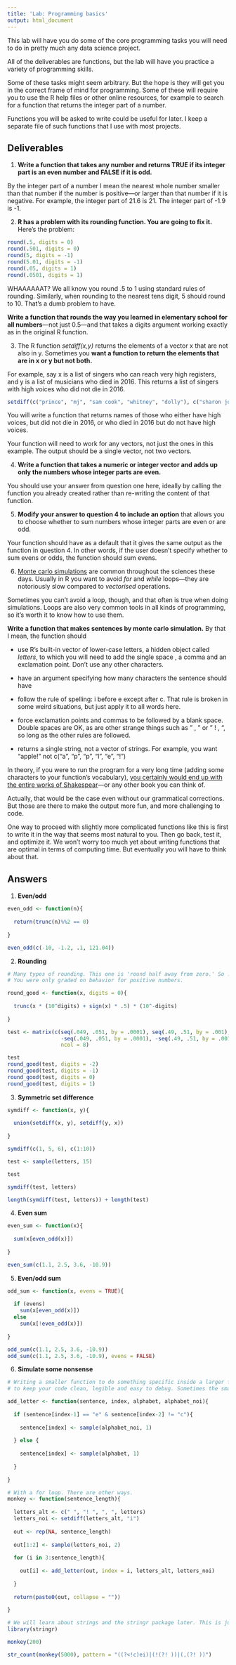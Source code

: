 ```yaml
---
title: 'Lab: Programming basics'
output: html_document
---
```


This lab will have you do some of the core programming tasks you will need to do in pretty much any data science project.

All of the deliverables are functions, but the lab will have you practice a variety of programming skills.

Some of these tasks might seem arbitrary. But the hope is they will get you in the correct frame of mind for programming. Some of these will require you to use the R help files or other online resources, for example to search for a function that returns the integer part of a number.

Functions you will be asked to write could be useful for later. I keep a separate file of such functions that I use with most projects.


## Deliverables

1. **Write a function that takes any number and returns TRUE if its integer part is an even number and FALSE if it is odd.**

By the integer part of a number I mean the nearest whole number smaller than that number if the number is positive---or larger than that number if it is negative. For example, the integer part of 21.6 is 21. The integer part of -1.9 is -1.

2. **R has a problem with its rounding function. You are going to fix it.** Here's the problem:

```r
round(.5, digits = 0)
round(.501, digits = 0)
round(5, digits = -1)
round(5.01, digits = -1)
round(.05, digits = 1)
round(.0501, digits = 1)
```

WHAAAAAAT? We all know you round .5 to 1 using standard rules of rounding. Similarly, when rounding to the nearest tens digit, 5 should round to 10. That's a dumb problem to have.

**Write a function that rounds the way you learned in elementary school for all numbers**---not just 0.5---and that takes a digits argument working exactly as in the original R function.


3. The R function *setdiff(x,y)* returns the elements of a vector x that are not also in y. Sometimes you **want a function to return the elements that are in x or y but not both.**

For example, say x is a list of singers who can reach very high registers, and y is a list of musicians who died in 2016. This returns a list of singers with high voices who did not die in 2016.


```r
setdiff(c("prince", "mj", "sam cook", "whitney", "dolly"), c("sharon jones", "prince", "bowie", "leonard cohen", "phife dawg"))
```

You will write a function that returns names of those who either have high voices, but did not die in 2016, or who died in 2016 but do not have high voices.

Your function will need to work for any vectors, not just the ones in this example. The output should be a single vector, not two vectors.


4. **Write a function that takes a numeric or integer vector and adds up only the numbers whose integer parts are even.**

You should use your answer from question one here, ideally by calling the function you already created rather than re-writing the content of that function.

5. **Modify your answer to question 4 to include an option** that allows you to choose whether to sum numbers whose integer parts are even or are odd.

Your function should have as a default that it gives the same output as the function in question 4. In other words, if the user doesn't specify whether to sum evens or odds, the function should sum evens.

6. [Monte carlo simulations](https://en.wikipedia.org/wiki/Monte_Carlo_method) are common throughout the sciences these days. Usually in R you want to avoid *for* and *while* loops---they are notoriously slow compared to *vectorised* operations.

Sometimes you can't avoid a loop, though, and that often is true when doing simulations. Loops are also very common tools in all kinds of programming, so it's worth it to know how to use them.

**Write a function that makes sentences by monte carlo simulation.** By that I mean, the function should

- use R's built-in vector of lower-case letters, a hidden object called *letters*, to which you will need to add the single space \text{" "}, a comma and an exclamation point. Don't use any other characters.

- have an argument specifying how many characters the sentence should have

- follow the rule of spelling: i before e except after c. That rule is broken in some weird situations, but just apply it to all words here.

- force exclamation points and commas to be followed by a blank space. Double spaces are OK, as are other strange things such as " , " or " ! , ", so long as the other rules are followed.

- returns a single string, not a vector of strings. For example, you want "apple!" not c("a", "p", "p", "l", "e", "!")

In theory, if you were to run the program for a very long time (adding some characters to your function's vocabulary), [you certainly would end up with the entire works of Shakespear](https://en.wikipedia.org/wiki/Infinite_monkey_theorem)---or any other book you can think of. 

Actually, that would be the case even without our grammatical corrections. But those are there to make the output more fun, and more challenging to code.

One way to proceed with slightly more complicated functions like this is first to write it in the way that seems most natural to you. Then go back, test it, and optimize it. We won't worry too much yet about writing functions that are optimal in terms of computing time. But eventually you will have to think about that.

## Answers

1. **Even/odd**
```r
even_odd <- function(n){
  
  return(trunc(n)%%2 == 0)
  
}

even_odd(c(-10, -1.2, .1, 121.04))
```

2. **Rounding**

```r
# Many types of rounding. This one is 'round half away from zero.' So .5 goes to 1, -.5 goes to -1.
# You were only graded on behavior for positive numbers.

round_good <- function(x, digits = 0){
  
  trunc(x * (10^digits) + sign(x) * .5) * (10^-digits)
    
}

test <- matrix(c(seq(.049, .051, by = .0001), seq(.49, .51, by = .001), seq(4.9, 5.1, by = .01), seq(49, 51, by = .1),
                 -seq(.049, .051, by = .0001), -seq(.49, .51, by = .001), -seq(4.9, 5.1, by = .01), -seq(49, 51, by = .1)),
                 ncol = 8)

test
round_good(test, digits = -2)
round_good(test, digits = -1)
round_good(test, digits = 0)
round_good(test, digits = 1)

```

3. **Symmetric set difference**
```r
symdiff <- function(x, y){
  
  union(setdiff(x, y), setdiff(y, x))
  
}

symdiff(c(1, 5, 6), c(1:10))

test <- sample(letters, 15)

test

symdiff(test, letters)

length(symdiff(test, letters)) + length(test)

```

4. **Even sum**

```r
even_sum <- function(x){
  
  sum(x[even_odd(x)])
  
}

even_sum(c(1.1, 2.5, 3.6, -10.9))

```

5. **Even/odd sum**
```r
odd_sum <- function(x, evens = TRUE){
  
  if (evens)
    sum(x[even_odd(x)])
  else
    sum(x[!even_odd(x)])
  
}

odd_sum(c(1.1, 2.5, 3.6, -10.9))
odd_sum(c(1.1, 2.5, 3.6, -10.9), evens = FALSE)
```

6. **Simulate some nonsense**
```r

# Writing a smaller function to do something specific inside a larger function often is a great way
# to keep your code clean, legible and easy to debug. Sometimes the smaller functions are useful in their own rights.

add_letter <- function(sentence, index, alphabet, alphabet_noi){
  
  if (sentence[index-1] == "e" & sentence[index-2] != "c"){
    
    sentence[index] <- sample(alphabet_noi, 1)
    
  } else {
    
    sentence[index] <- sample(alphabet, 1)
    
  }
  
}

# With a for loop. There are other ways.
monkey <- function(sentence_length){
  
  letters_alt <- c(" ", "! ", ", ", letters)
  letters_noi <- setdiff(letters_alt, "i")
  
  out <- rep(NA, sentence_length)
  
  out[1:2] <- sample(letters_noi, 2)
  
  for (i in 3:sentence_length){
    
    out[i] <- add_letter(out, index = i, letters_alt, letters_noi)
    
  }
  
  return(paste0(out, collapse = ""))
  
}

# We will learn about strings and the stringr package later. This is just to check the answers
library(stringr)

monkey(200)

str_count(monkey(5000), pattern = "((?<!c)ei)|(!(?! ))|(,(?! ))")
```

